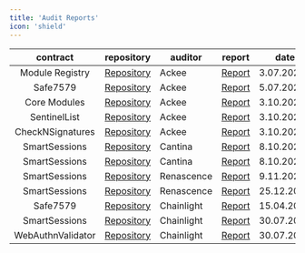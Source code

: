 ```yaml
---
title: 'Audit Reports'
icon: 'shield'
---
```


|     contract      |                           repository                            | auditor    | report                                                                                                                                          | date       |
| :---------------: | :-------------------------------------------------------------: | ---------- | ----------------------------------------------------------------------------------------------------------------------------------------------- | ---------- |
|  Module Registry  |     [Repository](https://github.com/rhinestonewtf/registry)     | Ackee      | [Report](https://github.com/rhinestonewtf/registry/blob/main/audits/ackee-blockchain-rhinestone-registry-report.pdf)                            | 3.07.2024  |
|     Safe7579      |     [Repository](https://github.com/rhinestonewtf/safe7579)     | Ackee      | [Report](https://github.com/rhinestonewtf/safe7579/blob/main/audits/ackee-blockchain-rhinestone-safe7579-report.pdf)                            | 5.07.2024  |
|   Core Modules    |   [Repository](https://github.com/rhinestonewtf/core-modules)   | Ackee      | [Report](https://github.com/rhinestonewtf/core-modules/blob/main/audits/ackee-blockchain-rhinestone-core-modules-report.pdf)                    | 3.10.2024  |
|   SentinelList    |   [Repository](https://github.com/rhinestonewtf/sentinellist)   | Ackee      | [Report](https://github.com/rhinestonewtf/sentinellist/blob/main/audits/ackee-blockchain-rhinestone-core-modules-report.pdf)                    | 3.10.2024  |
| CheckNSignatures  | [Repository](https://github.com/rhinestonewtf/checknsignatures) | Ackee      | [Report](https://github.com/rhinestonewtf/checknsignatures/blob/main/audits/ackee-blockchain-rhinestone-core-modules-report.pdf)                | 3.10.2024  |
|   SmartSessions   |     [Repository](https://github.com/erc7579/smartsessions)      | Cantina    | [Report](https://github.com/erc7579/smartsessions/blob/main/audits/report-cantinacode-rhinestone-0826-core.pdf)                                 | 8.10.2024  |
|   SmartSessions   |     [Repository](https://github.com/erc7579/smartsessions)      | Cantina    | [Report](https://github.com/erc7579/smartsessions/blob/main/audits/report-cantinacode-rhinestone-0826-external-policies.pdf)                    | 8.10.2024  |
|   SmartSessions   |     [Repository](https://github.com/erc7579/smartsessions)      | Renascence | [Report](https://github.com/erc7579/smartsessions/blob/main/audits/rhinestone_smartsessions_v1.pdf)                                             | 9.11.2024  |
|   SmartSessions   |     [Repository](https://github.com/erc7579/smartsessions)      | Renascence | [Report](https://github.com/erc7579/smartsessions/blob/main/audits/rhinestone_smartsessions_update.pdf)                                         | 25.12.2024 |
|     Safe7579      |     [Repository](https://github.com/rhinestonewtf/safe7579)     | Chainlight | [Report](https://github.com/rhinestonewtf/safe7579/blob/main/audits/%5BChainLight%5D%20Rhinestone%20Safe7579%20Security%20Audit%20v1.1.pdf)     | 15.04.2025 |
|   SmartSessions   |     [Repository](https://github.com/erc7579/smartsessions)      | Chainlight | [Report](https://github.com/erc7579/smartsessions/blob/main/audits/%5BChainLight%5D%20Rhinestone%20SmartSessions%20Security%20Audit%20v1.0.pdf) | 30.07.2025 |
| WebAuthnValidator |   [Repository](https://github.com/rhinestonewtf/core-modules)   | Chainlight | [Report](https://github.com/rhinestonewtf/core-modules/blob/main/audits/ChainLight_Rhinestone_WebAuthnValidator_Security_Audit_v1_0.pdf)        | 30.07.2025 |
